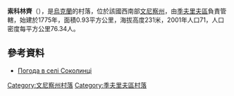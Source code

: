 {{coord|49|0|39|N|28|35|18|E|scale:30000|display=title}}

'''索科林齊'''（{{lang-uk|Соколинці}}），是[[烏克蘭|烏克蘭]]的村落，位於該國西南部[[文尼察州|文尼察州]]，由[[季夫里夫區|季夫里夫區]]負責管轄，始建於1775年，面積0.93平方公里，海拔高度231米，2001年人口71，人口密度每平方公里76.34人。

==參考資料==
* [http://weather.in.ua/ua/vinnickaja/24380 Погода в селі Соколинці] {{Wayback|url=http://weather.in.ua/ua/vinnickaja/24380 |date=20111220142120 }}

[[Category:文尼察州村落|Category:文尼察州村落]]
[[Category:季夫里夫區村落|Category:季夫里夫區村落]]


{{Vinnytsia-geo-stub}}